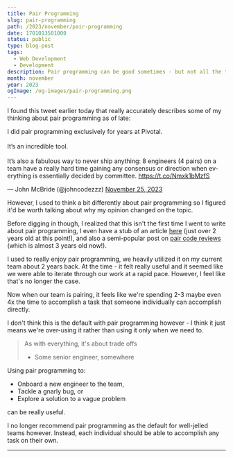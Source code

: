 ```yaml
---
title: Pair Programming
slug: pair-programming
path: /2023/november/pair-programming
date: 1701013501000
status: public
type: blog-post
tags:
  - Web Development
  - Development
description: Pair programming can be good sometimes - but not all the time
month: november
year: 2023
ogImage: /og-images/pair-programming.png
---
```



I found this tweet earlier today that really accurately describes some of my
thinking about pair programming as of late:

<Tweet id="1728502218775531686">
  <p lang="en" dir="ltr">
    I did pair programming exclusively for years at Pivotal.
    <br />
    <br />
    It’s an incredible tool.
    <br />
    <br />
    It’s also a fabulous way to never ship anything: 8 engineers (4 pairs) on a team have a really hard time gaining any consensus or direction when everything is essentially decided by committee.
    <a href="https://t.co/Nmxk1bMzfS">
      https://t.co/Nmxk1bMzfS
    </a>
</p>
&mdash; John McBride (@johncodezzz) <a href="https://twitter.com/johncodezzz/status/1728502218775531686?ref_src=twsrc%5Etfw">November 25, 2023</a>
</Tweet>

However, I used to think a bit differently about pair programming so I figured
it'd be worth talking about why my opinion changed on the topic.

Before digging in though, I realized that this isn't the first time I went to
write about pair programming, I even have a stub of an article
[here](/blog/2021/november/pair-programming-stub) (just over 2 years old at this
point!), and also a semi-popular post on
[pair code reviews](/blog/2020/december/pair-code-reviews) (which is almost 3 years
old now!).

I used to really enjoy pair programming, we heavily utilized it on my current
team about 2 years back. At the time - it felt really useful and it seemed like
we were able to iterate through our work at a rapid pace. However, I feel like
that's no longer the case.

Now when our team is pairing, it feels like we're spending 2-3 maybe even 4x the
time to accomplish a task that someone individually can accomplish directly.

I don't think this is the default with pair programming however - I think it
just means we're over-using it rather than using it only when we need to.

> As with everything, it's about trade offs
>
> - Some senior engineer, somewhere

Using pair programming to:

- Onboard a new engineer to the team,
- Tackle a gnarly bug, or
- Explore a solution to a vague problem

can be really useful.

I no longer recommend pair programming as the default for well-jelled teams
however. Instead, each individual should be able to accomplish any task on their
own.

---

